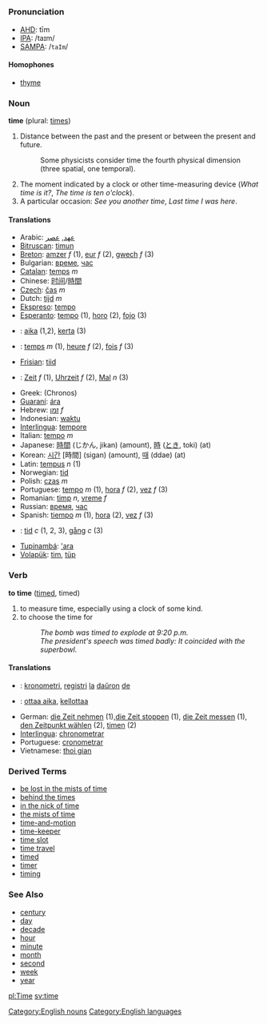 =={{en}}==
[[Category:English nouns]] [[Category:English languages]]
===Pronunciation===
*[[w:AHD|AHD]]: tīm
*[[w:IPA|IPA]]: /taɪm/
*[[w:SAMPA|SAMPA]]: /<tt>taIm</tt>/
====Homophones====
*[[thyme]]

===Noun===
'''time''' (plural: [[times]])

#Distance between the past and the present or between the present and future. 
#:Some physicists consider time the fourth physical dimension (three spatial, one temporal).
#The moment indicated by a clock or other time-measuring device (''What time is it?'', ''The time is ten o'clock'').
#A particular occasion: ''See you another time'', ''Last time I was here''.

====Translations====
*Arabic: [[عهد]], [[عصر]]
*[[Bitruscan]]: [[timun]]
*[[Breton]]: [[amzer]] ''f'' (1), [[eur]] ''f'' (2), [[gwech]] ''f'' (3)
*Bulgarian: [[време]], [[час]]
*[[Catalan]]: [[temps]] ''m''
*Chinese: [[时间]]/[[時間]]
*[[Czech]]: [[čas]] ''m''
*Dutch: [[tijd]] ''m''
*[[Ekspreso]]: [[tempo]]
*[[Esperanto]]: [[tempo]] (1), [[horo]] (2), [[fojo]] (3)
*{{fi}}: [[aika]] (1,2), [[kerta]] (3)
*{{fr}}: [[temps]] ''m'' (1), [[heure]] ''f'' (2), [[fois]] ''f'' (3)
*[[Frisian]]: [[tiid]]
*{{de}}: [[Zeit]] ''f'' (1), [[Uhrzeit]] ''f'' (2), [[Mal]] ''n'' (3)
*Greek: (Chronos)
*[[Guaraní]]: [[ára]]
*Hebrew: [[זמן]] ''f''
*Indonesian: [[waktu]]
*[[Interlingua]]: [[tempore]]
*Italian: [[tempo]] ''m''
*Japanese: [[時間]] (じかん, jikan) (amount), [[時]] ([[とき]], toki) (at)
*Korean: [[시간]] [時間] (sigan) (amount), [[때]] (ddae) (at)
*Latin: [[tempus]] ''n'' (1)
*Norwegian: [[tid]]
*Polish: [[czas]] ''m''
*Portuguese: [[tempo]] ''m'' (1), [[hora]] ''f'' (2), [[vez]] ''f'' (3)
*Romanian: [[timp]] ''n'', [[vreme]] ''f''
*Russian: [[время]], [[час]]
*Spanish: [[tiempo]] ''m'' (1), [[hora]] (2), [[vez]] ''f'' (3)
*{{sv}}: [[tid]] ''c'' (1, 2, 3), [[gång]] ''c'' (3)
*[[Tupinambá]]: [['ara]]
*[[Volapük]]: [[tim]], [[tüp]]

===Verb===
'''to time''' ([[timed]], timed)

# to measure time, especially using a clock of some kind.
# to choose the time for
#:''The bomb was timed to explode at 9:20 p.m.''
#:''The president's speech was timed badly: It coincided with the superbowl.''

==== Translations ====
*{{eo}}: [[kronometri]], [[registri]] [[la]] [[daŭro]]n [[de]]
*{{fi}}: [[ottaa aika]], [[kellottaa]]
*German: [[die Zeit nehmen]] (1),[[die Zeit stoppen]] (1), [[die Zeit messen]] (1), [[den Zeitpunkt wählen]] (2), [[timen]] (2)
*[[Interlingua]]: [[chronometrar]]
*Portuguese: [[cronometrar]]
*Vietnamese: [[thoi gian]]

===Derived Terms===
*[[be lost in the mists of time]]
*[[behind the times]]
*[[in the nick of time]]
*[[the mists of time]]
*[[time-and-motion]]
*[[time-keeper]]
*[[time slot]]
*[[time travel]]
*[[timed]]
*[[timer]]
*[[timing]]
===See Also===
*[[century]]
*[[day]]
*[[decade]]
*[[hour]]
*[[minute]]
*[[month]]
*[[second]]
*[[week]]
*[[year]]

[[pl:Time]]
[[sv:time]]